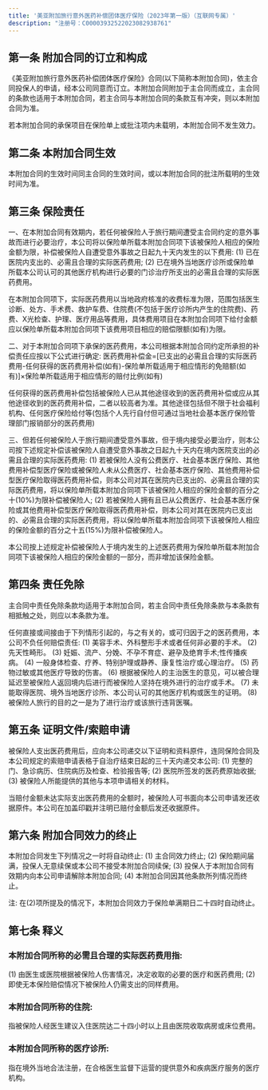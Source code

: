 ```yaml
---
title: '美亚附加旅行意外医药补偿团体医疗保险（2023年第一版）（互联网专属）'
description: "注册号：C00003932522023082938761"
---
```


## 第一条 附加合同的订立和构成
《美亚附加旅行意外医药补偿团体医疗保险》合同(以下简称本附加合同)，依主合同投保人的申请，经本公司同意而订立。本附加合同附加于主合同而成立，主合同的条款也适用于本附加合同，若主合同与本附加合同的条款互有冲突，则以本附加合同为准。

若本附加合同的承保项目在保险单上或批注项内未载明，本附加合同不发生效力。

## 第二条 本附加合同生效
本附加合同的生效时间同主合同的生效时间，或以本附加合同的批注所载明的生效时间为准。

## 第三条 保险责任
一、在本附加合同有效期内，若任何被保险人于旅行期间遭受主合同约定的意外事故而进行必要治疗，本公司将以保险单所载本附加合同项下该被保险人相应的保险金额为限，补偿被保险人自遭受意外事故之日起九十天内发生的以下费用:
(1) 已在医院内支出的、必需且合理的实际医药费用;
(2) 已在境外当地医疗诊所或保险单所载本公司认可的其他医疗机构进行必要的门诊治疗所支出的必需且合理的实际医药费用。

在本附加合同项下，实际医药费用以当地政府核准的收费标准为限，范围包括医生诊断、处方、手术费、救护车费、住院费(不包括于医疗诊所内产生的住院费)、药费、X光检查、护理、医疗用品等费用，具体费用项目在本附加合同项下给付金额应以保险单所载本附加合同项下该费用项目相应的赔偿限额(如有)为限。

二、对于本附加合同项下承保的医药费用，本公司根据本附加合同约定所承担的补偿责任应按以下公式进行确定:
医药费用补偿金=[已支出的必需且合理的实际医药费用-任何获得的医药费用补偿(如有)-保险单所载适用于相应情形的免赔额(如有)]×保险单所载适用于相应情形的赔付比例(如有)

任何获得的医药费用补偿包括被保险人已从其他途径收到的医药费用补偿或应从其他途径收到的医药费用补偿，二者以较高者为准。其他途径包括但不限于社会福利机构、任何医疗保险给付等(包括个人先行自付但可通过当地社会基本医疗保险管理部门报销部分的医药费用)

三、但若任何被保险人于旅行期间遭受意外事故，但于境内接受必要治疗，则本公司按下述规定补偿该被保险人自遭受意外事故之日起九十天内在境内医院支出的必需且合理的实际医药费用:
(1) 若被保险人没有公费医疗、社会基本医疗保险、其他费用补偿型医疗保险或被保险人未从公费医疗、社会基本医疗保险、其他费用补偿型医疗保险取得医药费用补偿，则本公司对其在医院内已支出的、必需且合理的实际医药费用，将以保险单所载本附加合同项下该被保险人相应的保险金额的百分之十(10%)为限补偿被保险人;
(2) 若被保险人拥有且已从公费医疗、社会基本医疗保险或其他费用补偿型医疗保险取得医药费用补偿，则本公司对其在医院内已支出的、必需且合理的实际医药费用，将以保险单所载本附加合同项下该被保险人相应的保险金额的百分之十五(15%)为限补偿被保险人。

本公司按上述规定补偿被保险人于境内发生的上述医药费用为保险单所载本附加合同项下该被保险人相应的保险金额的一部分，而非增加该保险金额。

## 第四条 责任免除
主合同中责任免除条款均适用于本附加合同，若主合同中责任免除条款与本条款有相抵触之处，则应以本条款为准。

任何直接或间接由于下列情形引起的，与之有关的，或可归因于之的医药费用，本公司不负任何赔偿责任:
(1) 美容手术、外科整形手术或者任何非必要的手术。
(2) 先天性畸形。
(3) 妊娠、流产、分娩、不孕不育症、避孕及绝育手术;性传播疾病。
(4) 一般身体检查、疗养、特别护理或静养、康复性治疗或心理治疗。
(5) 药物过敏或其他医疗导致的伤害。
(6) 根据被保险人的主治医生的意见，可以被合理延迟至被保险人返回境内后进行而被保险人坚持在境外进行的治疗或手术。
(7) 未能取得医院、境外当地医疗诊所、本公司认可的其他医疗机构或医生的证明。
(8) 被保险人旅行的目的之一是为了进行治疗或该旅行违背医嘱。

## 第五条 证明文件/索赔申请
被保险人支出医药费用后，应向本公司递交以下证明和资料原件，连同保险合同及本公司规定的索赔申请表格于自治疗结束日起的三十天内递交本公司:
(1) 完整的门、急诊病历、住院病历及检查、检验报告等;
(2) 医院所签发的医药费原始收据;
(3) 被保险人所能提供的其他与本项申请相关的材料。

当赔付金额未达实际支出医药费用的全额时，被保险人可书面向本公司申请发还收据原件。本公司在加盖印戳并注明已赔付金额后发还收据原件。

## 第六条 附加合同效力的终止
本附加合同发生下列情况之一时将自动终止:
(1) 主合同效力终止;
(2) 保险期间届满，投保人无意续保或本公司不接受本附加合同续保;
(3) 投保人于本附加合同有效期内向本公司申请解除本附加合同;
(4) 本附加合同因其他条款所列情况而终止。

注: 在(2)项所提及的情况下，本附加合同效力于保险单满期日二十四时自动终止。

## 第七条 释义
### 本附加合同所称的必需且合理的实际医药费用指:
(1) 由医生或医院根据被保险人伤害情况，决定收取的必要的医疗和医药费用;
(2) 即使无本保险赔偿情况下被保险人仍需支出的同样费用。

### 本附加合同所称的住院:
指被保险人经医生建议入住医院达二十四小时以上且由医院收取病房或床位费用。

### 本附加合同所称的医疗诊所:
指在境外当地合法注册，在合格医生监督下运营的提供意外和疾病医疗服务的医疗机构。